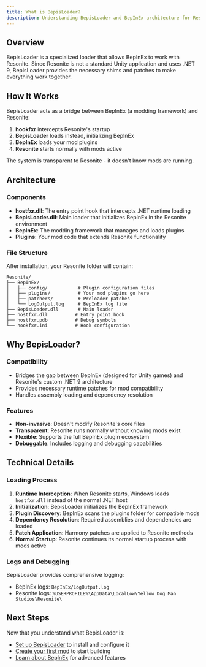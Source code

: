```yaml
---
title: What is BepisLoader?
description: Understanding BepisLoader and BepInEx architecture for Resonite
---
```



## Overview

BepisLoader is a specialized loader that allows BepInEx to work with Resonite. Since Resonite is not a standard Unity application and uses .NET 9, BepisLoader provides the necessary shims and patches to make everything work together.

## How It Works

BepisLoader acts as a bridge between BepInEx (a modding framework) and Resonite:

1. **hookfxr** intercepts Resonite's startup
2. **BepisLoader** loads instead, initializing BepInEx
3. **BepInEx** loads your mod plugins
4. **Resonite** starts normally with mods active

The system is transparent to Resonite - it doesn't know mods are running.

## Architecture

### Components

- **hostfxr.dll**: The entry point hook that intercepts .NET runtime loading
- **BepisLoader.dll**: Main loader that initializes BepInEx in the Resonite environment
- **BepInEx**: The modding framework that manages and loads plugins
- **Plugins**: Your mod code that extends Resonite functionality

### File Structure

After installation, your Resonite folder will contain:

```
Resonite/
├── BepInEx/
│   ├── config/           # Plugin configuration files
│   ├── plugins/          # Your mod plugins go here
│   ├── patchers/         # Preloader patches
│   └── LogOutput.log     # BepInEx log file
├── BepisLoader.dll       # Main loader
├── hostfxr.dll          # Entry point hook
├── hostfxr.pdb          # Debug symbols
└── hookfxr.ini          # Hook configuration
```

## Why BepisLoader?

### Compatibility
- Bridges the gap between BepInEx (designed for Unity games) and Resonite's custom .NET 9 architecture
- Provides necessary runtime patches for mod compatibility
- Handles assembly loading and dependency resolution

### Features
- **Non-invasive**: Doesn't modify Resonite's core files
- **Transparent**: Resonite runs normally without knowing mods exist
- **Flexible**: Supports the full BepInEx plugin ecosystem
- **Debuggable**: Includes logging and debugging capabilities

## Technical Details

### Loading Process

1. **Runtime Interception**: When Resonite starts, Windows loads `hostfxr.dll` instead of the normal .NET host
2. **Initialization**: BepisLoader initializes the BepInEx framework
3. **Plugin Discovery**: BepInEx scans the plugins folder for compatible mods
4. **Dependency Resolution**: Required assemblies and dependencies are loaded
5. **Patch Application**: Harmony patches are applied to Resonite methods
6. **Normal Startup**: Resonite continues its normal startup process with mods active

### Logs and Debugging

BepisLoader provides comprehensive logging:
- BepInEx logs: `BepInEx/LogOutput.log`
- Resonite logs: `%USERPROFILE%\AppData\LocalLow\Yellow Dog Man Studios\Resonite\`

## Next Steps

Now that you understand what BepisLoader is:
- [Set up BepisLoader](/getting-started/bepisloader/setup/) to install and configure it
- [Create your first mod](/getting-started/first-mod/) to start building
- [Learn about BepInEx](/guides/bepinex/) for advanced features
